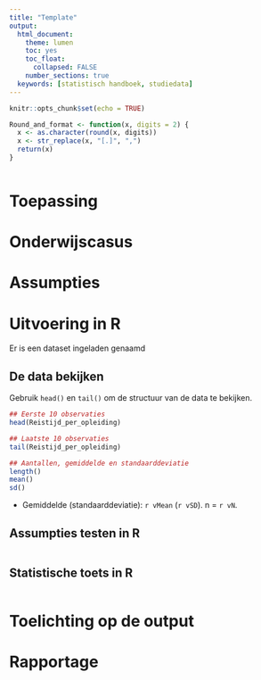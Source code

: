 ```yaml
---
title: "Template"
output:
  html_document:
    theme: lumen
    toc: yes
    toc_float: 
      collapsed: FALSE 
    number_sections: true
  keywords: [statistisch handboek, studiedata]
---
```


```r
knitr::opts_chunk$set(echo = TRUE)
```

```r
Round_and_format <- function(x, digits = 2) {
  x <- as.character(round(x, digits))
  x <- str_replace(x, "[.]", ",")
  return(x)
}
```

<!-- ## OPENBLOK: Data-aanmaken.R -->
```r

```
<!-- ## /OPENBLOK: Data-aanmaken.R -->

# Toepassing

# Onderwijscasus

# Assumpties

# Uitvoering in R
Er is een dataset ingeladen genaamd

## De data bekijken
<!-- ## TEKSTBLOK: Data-bekijken.R -->
Gebruik `head()` en `tail()` om de structuur van de data te bekijken.
<!-- ## /TEKSTBLOK: Data-bekijken.R -->
<!-- ## OPENBLOK: Data-bekijken.R -->
```r
## Eerste 10 observaties
head(Reistijd_per_opleiding)

## Laatste 10 observaties
tail(Reistijd_per_opleiding)
```
<!-- ## /OPENBLOK: Data-bekijken.R -->

<!-- ## OPENBLOK: Data-beschrijven.R -->
```r
## Aantallen, gemiddelde en standaarddeviatie 
length()
mean()
sd()
```
<!-- ## /OPENBLOK: Data-beschrijven.R -->

* Gemiddelde (standaarddeviatie): `r vMean` (`r vSD`). n = `r vN`.

## Assumpties testen in R

```r

```

## Statistische toets in R

```r

```

# Toelichting op de output

# Rapportage



